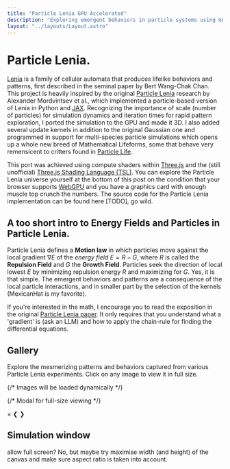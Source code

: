 ```yaml
---
title: "Particle Lenia GPU Accelerated"
description: "Exploring emergent behaviors in particle systems using GPU-accelerated Lenia algorithms"
layout: "../layouts/Layout.astro"
---
```


# Particle Lenia.

[Lenia](https://arxiv.org/abs/1812.05433) is a family of cellular automata that produces lifelike behaviors and patterns, first described in the seminal paper by Bert Wang-Chak Chan. 
This project is heavily inspired by the original [Particle Lenia](https://google-research.github.io/self-organising-systems/particle-lenia/) 
research by Alexander Mordvintsev et al., which implemented a particle-based version of Lenia in Python and [JAX](https://docs.jax.dev/en/latest/). 
Recognizing the importance of scale (number of particles) for simulation dynamics and iteration times for rapid pattern exploration, 
I ported the simulation to the GPU and made it 3D. I also added several update kernels in addition to the original Gaussian one and programmed in 
support for multi-species particle simulations which opens up a whole new breed of Mathematical Lifeforms, some that behave very remensicent to critters found in [Particle Life](https://youtu.be/p4YirERTVF0?si=E2bExaHTX8kbKKtp).

This port was achieved using compute shaders within [Three.js](https://threejs.org/examples/) and the (still unofficial) [Three.js Shading Language (TSL)](https://github.com/mrdoob/three.js/wiki/Three.js-Shading-Language).
You can explore the Particle Lenia universe yourself at the bottom of this post
on the condition that your browser supports [WebGPU](https://developer.mozilla.org/en-US/docs/Web/API/WebGPU_API) 
and you have a graphics card with enough muscle top crunch the numbers.
The source code for the Particle Lenia implementation can be found here [TODO], go wild.

## A too short intro to Energy Fields and Particles in Particle Lenia.
 
Particle Lenia defines a **Motion law** in which particles move against the local gradient $\nabla E$ of the _energy field_ $E = R - G$, 
where $R$ is called the **Repulsion Field** and $G$ the **Growth Field**. 
Particles seek the direction of local lowest $E$ by minimizing repulsion energy $R$ and maximizing for $G$. Yes, it is that simple. 
The emergent behaviors and patterns are a consequence of the local particle interactions, and in smaller part by the selection of the kernels (MexicanHat is my favorite).  

If you're interested in the math, I encourage you to read the exposition in the original [Particle Lenia paper](https://google-research.github.io/self-organising-systems/particle-lenia/). 
It only requires that you understand what a 'gradient' is (ask an LLM) and how to apply the chain-rule for finding the differential equations.

## Gallery

Explore the mesmerizing patterns and behaviors captured from various Particle Lenia experiments. Click on any image to view it in full size.

<div class="gallery" id="particle-gallery">
  {/* Images will be loaded dynamically */}
</div>

{/* Modal for full-size viewing */}
<div id="modal" class="modal">
  <span class="close" id="closeModal">&times;</span>
  <span class="nav prev" id="prevModal">&#10094;</span>
  <span class="nav next" id="nextModal">&#10095;</span>
  <div class="modal-content">
    <img id="modalImage" src="" alt="" />
  </div>
</div>



## Simulation window

allow full screen? No, but maybe try maximise width (and height) of the canvas and make sure aspect ratio is taken into account.



